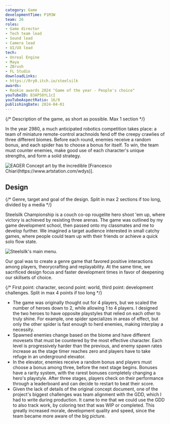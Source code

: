 ```yaml
---
category: Game
developmentTime: P1M3W
team: 26
roles:
- Game director
- Tech team lead
- Sound lead
- Camera lead
- UI/UX lead
tech:
- Unreal Engine
- Maya
- ZBrush
- FL Studio
downloadLinks:
- https://0ry0.itch.io/steelsilk
awards:
- Rookie awards 2024 "Game of the year - People's choice"
youTubeID: B3AP58YL1cI
youTubeAspectRatio: 16/9
publishingDate: 2024-04-01
---
```


{/* Description of the game, as short as possible. Max 1 section */}

In the year 2980, a much anticipated robotics competition takes place: a team of miniature remote-control arachnoids fend off the creepy crawlies of three different biomes. Before each round, enemies receive a random bonus, and each spider has to choose a bonus for itself. To win, the team must counter enemies, make good use of each character's unique strengths, and form a solid strategy.

![EAGER Concept art by the incredible [Francesco Chiari(https://www.artstation.com/wdys)].](./steelsilk-championship-art.jpg)

## Design

{/* Genre, target and goal of the design. Split in max 2 sections if too long, divided by a media */}

Steelsilk Championship is a couch co-op rougelite hero shoot 'em up, where victory is achieved by resisting three arenas. The game was outlined by my game development school, then passed onto my classmates and me to develop further. We imagined a target audience interested in small catchy games, where people could team up with their friends or achieve a quick solo flow state.

![Steelsilk's main menu.](./steelsilk-championship-ui.png)

Our goal was to create a genre game that favored positive interactions among players, theorycrafting and replayability. At the same time, we sacrificed design focus and faster development times in favor of deepening our skillsets of choice.

{/* First point: character, second point: world, third point: development challenges. Split in max 4 points if too long */}

* The game was originally thought out for 4 players, but we scaled the number of heroes down to 2, while allowing 1 to 4 players. I designed the two heroes to have opposite playstyles that relied on each other to truly shine. For example, one spider specializes in areas of effect, but only the other spider is fast enough to herd enemies, making interplay a necessity.
* Spawned enemies change based on the biome and have different movesets that must be countered by the most effective character. Each level is progressively harder than the previous, and enemy spawn rates increase as the stage timer reaches zero and players have to take refuge in an underground elevator.
* In the elevator, enemies receive a random bonus and players must choose a bonus among three, before the next stage begins. Bonuses have a rarity system, with the rarest bonuses completely changing a hero's playstyle. After three stages, players check on their performance through a leaderboard and can decide to restart to beat their score.
* Given the lack of details of the original concept document, one of the project's biggest challenges was team alignment with the GDD, which I had to write during production. It came to me that we could use the GDD to also track work, by coloring text that was WIP or completed. This greatly increased morale, development quality and speed, since the team became more aware of the big picture.